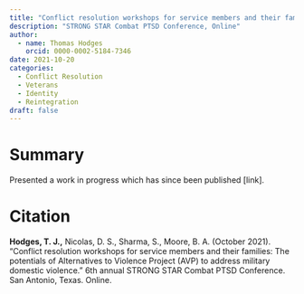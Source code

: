 ```yaml
---
title: "Conflict resolution workshops for service members and their families: The potentials of Alternatives to Violence Project (AVP) to address military domestic violence"
description: "STRONG STAR Combat PTSD Conference, Online"
author:
  - name: Thomas Hodges
    orcid: 0000-0002-5184-7346
date: 2021-10-20
categories:
  - Conflict Resolution
  - Veterans
  - Identity
  - Reintegration
draft: false
---
```


# Summary

Presented a work in progress which has since been published \[link\].

# Citation

**Hodges, T. J.,** Nicolas, D. S., Sharma, S., Moore, B. A. (October 2021). “Conflict resolution workshops for service members and their families: The potentials of Alternatives to Violence Project (AVP) to address military domestic violence.” 6th annual STRONG STAR Combat PTSD Conference. San Antonio, Texas. Online.
